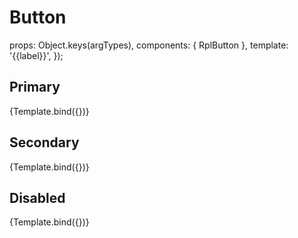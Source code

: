
<Meta
  title="Atoms/Button"
  component={RplButton}
/>

# Button

<Props of={RplButton} />

  props: Object.keys(argTypes),
  components: { RplButton },
  template: '<rpl-button :theme="theme" :href="href" :disabled="disabled">{{label}}</rpl-button>',
});

## Primary

<Canvas>
  <Story
    name="Primary"
    args={{
      theme: 'primary',
      href: 'https://example.com',
      disabled: false,
      label: 'Primary button',
    }}
  >
    {Template.bind({})}
  </Story>
</Canvas>

<ArgsTable story="Primary" />

## Secondary

<Canvas>
  <Story
    name="Secondary"
    args={{
      theme: 'secondary',
      href: 'https://example.com',
      disabled: false,
      label: 'Secondary button',
    }}
  >
    {Template.bind({})}
  </Story>
</Canvas>

<ArgsTable story="Secondary" />

## Disabled

<Canvas>
  <Story
    name="Disabled"
    args={{
      theme: '',
      href: '',
      disabled: true,
      label: 'Disabled button',
    }}
  >
    {Template.bind({})}
  </Story>
</Canvas>

<ArgsTable story="Disabled" />

